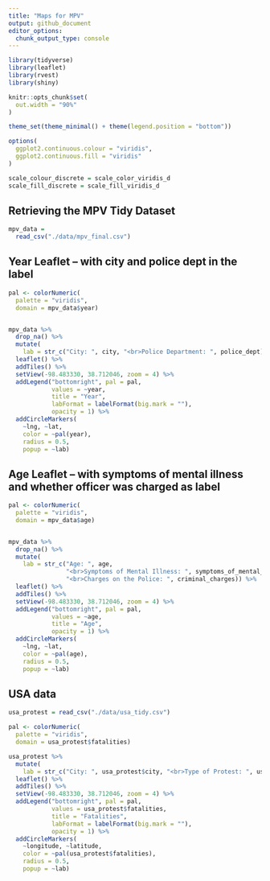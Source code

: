 ```yaml
---
title: "Maps for MPV"
output: github_document
editor_options: 
  chunk_output_type: console
---
```


```r
library(tidyverse)
library(leaflet)
library(rvest)
library(shiny)

knitr::opts_chunk$set(
  out.width = "90%"
)

theme_set(theme_minimal() + theme(legend.position = "bottom"))

options(
  ggplot2.continuous.colour = "viridis",
  ggplot2.continuous.fill = "viridis"
)

scale_colour_discrete = scale_color_viridis_d
scale_fill_discrete = scale_fill_viridis_d
```


## Retrieving the MPV Tidy Dataset

```r
mpv_data =
  read_csv("./data/mpv_final.csv")
```


## Year Leaflet -- with city and police dept in the label

```r
pal <- colorNumeric(
  palette = "viridis",
  domain = mpv_data$year)


mpv_data %>% 
  drop_na() %>% 
  mutate(
    lab = str_c("City: ", city, "<br>Police Department: ", police_dept)) %>%
  leaflet() %>% 
  addTiles() %>% 
  setView(-98.483330, 38.712046, zoom = 4) %>% 
  addLegend("bottomright", pal = pal,
            values = ~year,
            title = "Year",
            labFormat = labelFormat(big.mark = ""),
            opacity = 1) %>% 
  addCircleMarkers(
    ~lng, ~lat,
    color = ~pal(year),
    radius = 0.5,
    popup = ~lab)
```


## Age Leaflet -- with symptoms of mental illness and whether officer was charged as label

```r
pal <- colorNumeric(
  palette = "viridis",
  domain = mpv_data$age)


mpv_data %>% 
  drop_na() %>% 
  mutate(
    lab = str_c("Age: ", age,
                "<br>Symptoms of Mental Illness: ", symptoms_of_mental_illness,
                "<br>Charges on the Police: ", criminal_charges)) %>%
  leaflet() %>% 
  addTiles() %>% 
  setView(-98.483330, 38.712046, zoom = 4) %>% 
  addLegend("bottomright", pal = pal,
            values = ~age,
            title = "Age",
            opacity = 1) %>% 
  addCircleMarkers(
    ~lng, ~lat,
    color = ~pal(age),
    radius = 0.5,
    popup = ~lab)
```


## USA data

```r

usa_protest = read_csv("./data/usa_tidy.csv")

pal <- colorNumeric(
  palette = "viridis",
  domain = usa_protest$fatalities)

usa_protest %>%
  mutate(
    lab = str_c("City: ", usa_protest$city, "<br>Type of Protest: ", usa_protest$event_type)) %>%
  leaflet() %>% 
  addTiles() %>% 
  setView(-98.483330, 38.712046, zoom = 4) %>% 
  addLegend("bottomright", pal = pal,
            values = usa_protest$fatalities,
            title = "Fatalities",
            labFormat = labelFormat(big.mark = ""),
            opacity = 1) %>% 
  addCircleMarkers(
    ~longitude, ~latitude,
    color = ~pal(usa_protest$fatalities),
    radius = 0.5,
    popup = ~lab)
 
```

